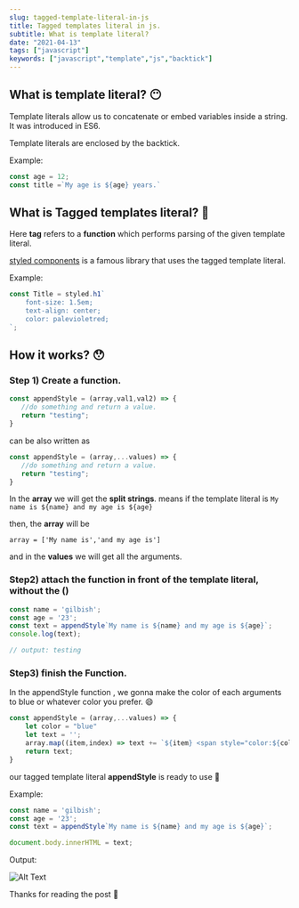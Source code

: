 ```yaml
---
slug: tagged-template-literal-in-js
title: Tagged templates literal in js.
subtitle: What is template literal?
date: "2021-04-13"
tags: ["javascript"]
keywords: ["javascript","template","js","backtick"]
---
```


## What is template literal? :no_mouth:

Template literals allow us to concatenate or embed variables inside a string. It was introduced in ES6.

Template literals are enclosed by the backtick.

Example:
```javascript
const age = 12;
const title =`My age is ${age} years.`
```

## What is Tagged templates literal? :grimacing:

Here **tag** refers to a **function** which performs parsing of the given template literal.

[styled components](https://styled-components.com/) is a famous library that uses the tagged template literal.

Example:
```javascript
const Title = styled.h1`
    font-size: 1.5em;
    text-align: center;
    color: palevioletred;
`;
```

## How it works? :hushed:

### Step 1) Create a function.
```javascript
const appendStyle = (array,val1,val2) => {
   //do something and return a value.
   return "testing";
}
```

can be also written as

```javascript
const appendStyle = (array,...values) => {
   //do something and return a value.
   return "testing";
}
```

In the **array** we will get the **split strings**.
means if the template literal is `My name is ${name} and my age is ${age}`

then, the **array** will be

`array = ['My name is','and my age is']`

and in the **values** we will get all the arguments.

### Step2) attach the function in front of the template literal, without the () 
 
```javascript
const name = 'gilbish';
const age = '23';
const text = appendStyle`My name is ${name} and my age is ${age}`;
console.log(text);

// output: testing
```

### Step3) finish the Function.

In the appendStyle function , we gonna make the color of each arguments to blue or whatever color you prefer. :smile:

```javascript
const appendStyle = (array,...values) => {
    let color = "blue"
    let text = '';
    array.map((item,index) => text += `${item} <span style="color:${color}">${values[index] || ''}</span> `);
    return text;
}
```

our tagged template literal **appendStyle** is ready to use  :confetti_ball:


Example:
```javascript
const name = 'gilbish';
const age = '23';
const text = appendStyle`My name is ${name} and my age is ${age}`;

document.body.innerHTML = text;
```

Output:

![Alt Text](https://dev-to-uploads.s3.amazonaws.com/uploads/articles/u8da7fauatbwls526dfv.png)


Thanks for reading the post :pray:
  